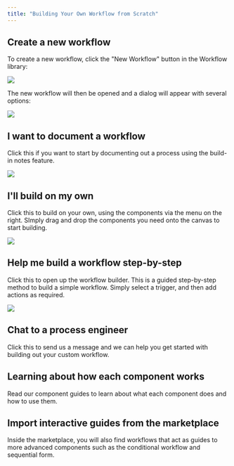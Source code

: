 ```yaml
---
title: "Building Your Own Workflow from Scratch"
---
```


## Create a new workflow

To create a new workflow, click the "New Workflow" button in the Workflow library:

![](/images/new-workflow-0b3236a49687d330c79f21e10aca9069.png)

The new workflow will then be opened and a dialog will appear with several options:

![](/images/new-workflow-prompt-151ec01f330762d496af358410f7a9a6.png)

## I want to document a workflow

Click this if you want to start by documenting out a process using the build-in notes feature.

![](/images/i-want-to-document-d3ba5084d8ef4852c231503428180790.png)

## I'll build on my own

Click this to build on your own, using the components via the menu on the right. SImply drag and drop the components you need onto the canvas to start building.

![](/images/build-on-my-own-67164a7960c0398090e2c16be32ec629.png)

## Help me build a workflow step-by-step

Click this to open up the workflow builder. This is a guided step-by-step method to build a simple workflow. Simply select a trigger, and then add actions as required.

![](/images/workflow-builder-3064301abb865e8262a9e67803c72b79.png)

## Chat to a process engineer

Click this to send us a message and we can help you get started with building out your custom workflow.

## Learning about how each component works

Read our component guides to learn about what each component does and how to use them.

<Card title="Component Guides" icon="books" icontype="duotone"></Card>

## Import interactive guides from the marketplace

Inside the marketplace, you will also find workflows that act as guides to more advanced components such as the conditional workflow and sequential form.

<Card title="Marketplace Guides" icon="shop" icontype="duotone"></Card>

